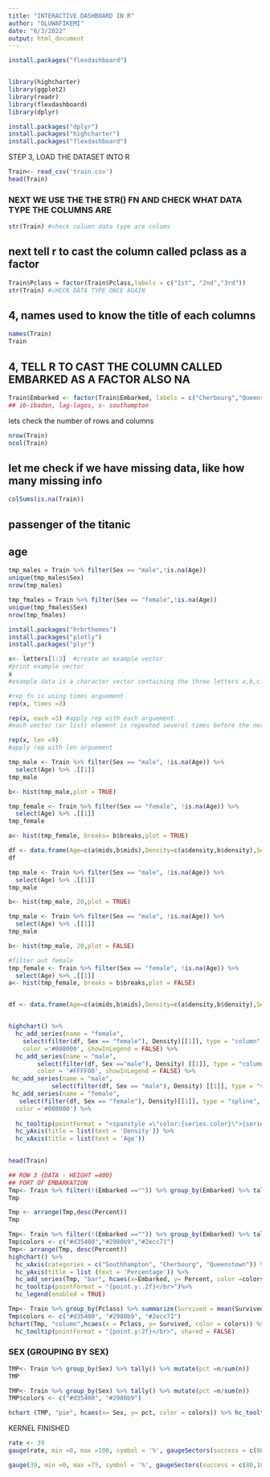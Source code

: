 ---
title: "INTERACTIVE DASHBOARD IN R"
author: "OLUWAFIKEMI"
date: "6/3/2022"
output: html_document
---

```{r}
install.packages("flexdashboard")
```
```{r}

```


```{r}
library(highcharter)
library(ggplot2)
library(readr)
library(flexdashboard)
library(dplyr)
```


```{r}
install.packages("dplyr")
install.packages("highcharter")
install.packages("flexdashboard")
```
STEP 3, LOAD THE  DATASET INTO R
```{r}
Train<- read_csv('train.csv')
head(Train)
```
### NEXT WE USE THE THE STR() FN AND CHECK WHAT DATA TYPE THE COLUMNS ARE
```{r}
str(Train) #check column data type are colums
```
## next tell r to cast the column called pclass as a factor
```{r}
Train$Pclass = factor(Train$Pclass,labels = c("1st", "2nd","3rd"))
str(Train) #cHECK DATA TYPE ONCE AGAIN
```
## 4, names used to know the title of each columns
```{r}
names(Train)
Train
```
## 4, TELL R TO CAST THE COLUMN CALLED EMBARKED AS A FACTOR ALSO NA
```{r}
Train$Embarked <- factor(Train$Embarked, labels = c("Cherbourg","Queenstown","Southampton"))
## ib-ibadan, lag-lagos, s- southampton
```
lets check the number of rows and columns
```{r}
nrow(Train)
ncol(Train)
```
## let me check if we have missing data, like how many missing info
```{r}
colSums(is.na(Train))
```
## passenger of the titanic
## age
```{r}
tmp_males = Train %>% filter(Sex == "male",!is.na(Age))
unique(tmp_males$Sex)
nrow(tmp_males)
```
```{r}
tmp_fmales = Train %>% filter(Sex == "female",!is.na(Age))
unique(tmp_fmales$Sex)
nrow(tmp_fmales)
```

```{r}
install.packages("hrbrthemes")
install.packages("plotly")
install.packages("plyr")
```

```{r}
x<- letters[1:3]  #create an example vector
#print example vector
x
#example data is a character vector containing the three letters a,b,c.
```
```{r}
#rep fn is using times arguement
rep(x, times =3)
```
```{r}
rep(x, each =3) #apply rep with each arguement
#each vector (or list) element is repeated several times before the next element is repeated
```
```{r}
rep(x, len =9)
#apply rep with len arguement
```
```{r}
tmp_male <- Train %>% filter(Sex == "male", !is.na(Age)) %>%
  select(Age) %>% .[[1]]
tmp_male

b<- hist(tmp_male,plot = TRUE)
```
```{r}
tmp_female <- Train %>% filter(Sex == "female", !is.na(Age)) %>%
  select(Age) %>% .[[1]]
tmp_female

a<- hist(tmp_female, breaks= b$breaks,plot = TRUE)
```
```{r}
df <- data.frame(Age=c(a$mids,b$mids),Density=c(a$density,b$density),Sex= c(rep("female",length(a$mids)),rep("male",length(b$mids))))
df
```
```{r}
tmp_male <- Train %>% filter(Sex == "male", !is.na(Age)) %>%
  select(Age) %>% .[[1]]
tmp_male

b<- hist(tmp_male, 20,plot = TRUE)
```
```{r}
tmp_male <- Train %>% filter(Sex == "male", !is.na(Age)) %>%
  select(Age) %>% .[[1]]
tmp_male

b<- hist(tmp_male, 20,plot = FALSE)

#filter out female
tmp_female <- Train %>% filter(Sex == "female", !is.na(Age)) %>%
  select(Age) %>% .[[1]]
a<- hist(tmp_female, breaks = b$breaks,plot = FALSE)


df <- data.frame(Age=c(a$mids,b$mids),Density=c(a$density,b$density),Sex= c(rep("female",length(a$mids)),rep("male",length(b$mids))))


highchart() %>%
  hc_add_series(name = "female",
    select(filter(df, Sex == "female"), Density)[[1]], type = "column",
    color ='#008000', showInLegend = FALSE) %>%
  hc_add_series(name = "male",
        select(filter(df, Sex =="male"), Density) [[1]], type = "column",
        color = '#FFFF00', showInLegend = FALSE) %>%
 hc_add_series(name = "male",
            select(filter(df, Sex == "male"), Density) [[1]], type = "spline", color = "#FFFF00") %>% 
 hc_add_series(name = "female",
   select(filter(df, Sex == "female"), Density)[[1]], type = "spline",
  color ='#008000') %>%
  
  hc_tooltip(pointFormat = "<spanstyle =\"color:{series.color}\">{series.name}</span>:{point.y:.3f}<br/>", shared = FALSE) %>% 
  hc_yAxis(title = list(text = 'Density')) %>%
  hc_xAxis(title = list(text = 'Age'))
  
```

```{r}
head(Train)
```
```{r}
## ROW 3 {DATA - HEIGHT =400}
## PORT OF EMBARKATION
Tmp<- Train %>% filter(!(Embarked =="")) %>% group_by(Embarked) %>% tally() %>% mutate(Percent = n/sum(n))
Tmp
```
```{r}
Tmp <- arrange(Tmp,desc(Percent))
Tmp
```
```{r}
Tmp<- Train %>% filter(!(Embarked =="")) %>% group_by(Embarked) %>% tally() %>% mutate(Percent = n/sum(n))
Tmp$colors <- c("#d35400","#2980b9","#2ecc71")
Tmp<- arrange(Tmp, desc(Percent))
highchart() %>%
  hc_xAxis(categories = c("Southhampton", "Cherbourg", "Queenstown")) %>%
  hc_yAxis(title = list (text = 'Percentage')) %>%
  hc_add_series(Tmp, "bar", hcaes(x=Embarked, y= Percent, color =colors)) %>%
  hc_tooltip(pointFormat = "{point.y:.2f}</br>")%>%
  hc_legend(enabled = TRUE)
```

```{r}
Tmp<- Train %>% group_by(Pclass) %>% summarize(Survived = mean(Survived))
Tmp$colors <- c("#d35400", "#2980b9", "#2ecc71")
hchart(Tmp, "column",hcaes(x = Pclass, y= Survived, color = colors)) %>%
  hc_tooltip(pointFormat = "{point.y:2f}</br>", shared = FALSE)
```

### SEX (GROUPING BY SEX)
```{r}
TMP<- Train %>% group_by(Sex) %>% tally() %>% mutate(pct =n/sum(n))
TMP
```
```{r}
TMP<- Train %>% group_by(Sex) %>% tally() %>% mutate(pct =n/sum(n))
TMP$colors <- c("#d35400", "#2980b9")

hchart (TMP, "pie", hcaes(x= Sex, y= pct, color = colors)) %>% hc_tooltip(pointFormat = "{point.y:.2f}</br>", shared = FALSE)
```

KERNEL FINISHED
```{r}
rate <- 39
gauge(rate, min =0, max =100, symbol = '%', gaugeSectors(success = c(80,100), warning= c(40,79),danger=c(0,39)))
```
```{r}
gauge(39, min =0, max =75, symbol = '%', gaugeSectors(success = c(80,100), warning= c(40,79),danger=c(0,39)))
```



